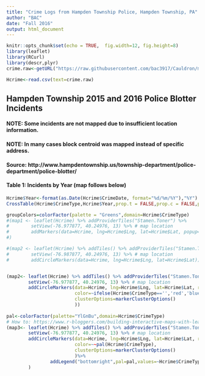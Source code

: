 ---
title: "Crime Logs from Hampden Township Police, Hampden Township, PA"
author: "BAC"
date: "Fall 2016"
output: html_document
---

```{r setup, out.width = '\\maxwidth', include=FALSE}
knitr::opts_chunk$set(echo = TRUE,  fig.width=12, fig.height=8)
library(leaflet)
library(RCurl)
library(descr,plyr)
crime.raw<-getURL("https://raw.githubusercontent.com/bac3917/Cauldron/master/HampdenCrime2015-2016.csv")

Hcrime<-read.csv(text=crime.raw)

```


## Hampden Township 2015 and 2016 Police Blotter Incidents
#### NOTE: Some incidents are not mapped due to insufficient location information.
#### NOTE: In many cases block centroid was mapped instead of specific address.
#### Source: http://www.hampdentownship.us/township-department/police-department/police-blotter/

  
#### Table 1: Incidents by Year (map follows below)
```{r tables, echo=FALSE}
Hcrime$Year<-format(as.Date(Hcrime$CrimeDate, format="%d/%m/%Y"),"%Y")
CrossTable(Hcrime$CrimeType,Hcrime$Year,prop.t = FALSE,prop.c = FALSE,prop.r = TRUE,prop.chisq = FALSE)
```


```{r leaflet, echo=FALSE}
groupColors=colorFactor(palette = "Greens",domain=Hcrime$CrimeType)
#(map1 <- leaflet(Hcrime) %>% addProviderTiles("Stamen.Toner") %>% 
#        setView(-76.977877, 40.24976, 13) %>% # map location
#        addMarkers(data=Hcrime, lng=Hcrime$Lng, lat=Hcrime$Lat, popup=Hcrime$CrimeDate)
#)

#(map2 <- leaflet(Hcrime) %>% addTiles() %>% addProviderTiles("Stamen.Toner") %>% 
#        setView(-76.987877, 40.24976, 13) %>% # map location
#        addCircleMarkers(data=Hcrime, lng=Hcrime$Lng, lat=Hcrime$Lat))


(map2<- leaflet(Hcrime) %>% addTiles() %>% addProviderTiles("Stamen.Toner") %>% 
        setView(-76.977877, 40.24976, 13) %>% # map location
        addCircleMarkers(data=Hcrime, lng=Hcrime$Lng, lat=Hcrime$Lat, radius=5,
                         color=~ifelse(Hcrime$CrimeType=='','red','blue'),
                         clusterOptions=markerClusterOptions()
                         ))
        
pal<-colorFactor(palette="YlGnBu",domain=Hcrime$CrimeType)
# How to: https://www.r-bloggers.com/building-interactive-maps-with-leaflet/  
(map3<- leaflet(Hcrime) %>% addTiles() %>% addProviderTiles("Stamen.Toner") %>% 
        setView(-76.977877, 40.24976, 13) %>% # map location
        addCircleMarkers(data=Hcrime, lng=Hcrime$Lng, lat=Hcrime$Lat, radius=5,
                         color=~~pal(Hcrime$CrimeType),
                         clusterOptions=markerClusterOptions()
                         )%>%
                addLegend("bottomright",pal=pal,values=~Hcrime$CrimeType, title="Types of Crime", opacity=1)
        )


```

